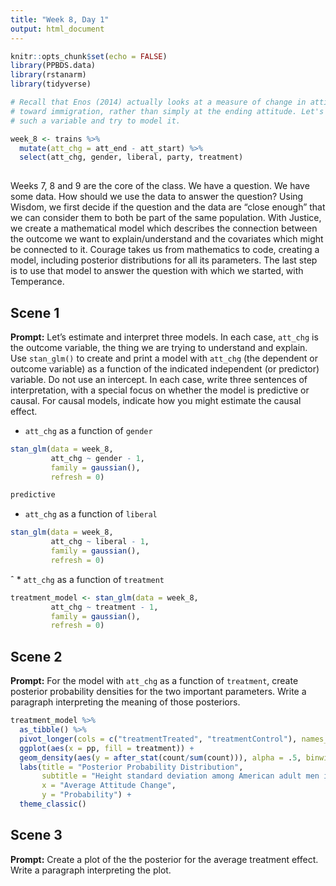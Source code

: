 ```yaml
---
title: "Week 8, Day 1"
output: html_document
---
```


```r
knitr::opts_chunk$set(echo = FALSE)
library(PPBDS.data)
library(rstanarm)
library(tidyverse)

# Recall that Enos (2014) actually looks at a measure of change in attitude
# toward immigration, rather than simply at the ending attitude. Let's create
# such a variable and try to model it.

week_8 <- trains %>% 
  mutate(att_chg = att_end - att_start) %>% 
  select(att_chg, gender, liberal, party, treatment)
  
```

Weeks 7, 8 and 9 are the core of the class. We have a question. We have some data. How should we use the data to answer the question? Using Wisdom, we first decide if the question and the data are "close enough" that we can consider them to both be part of the same population. With Justice, we create a mathematical model which describes the connection between the outcome we want to explain/understand and the covariates which might be connected to it. Courage takes us from mathematics to code, creating a model, including posterior distributions for all its parameters. The last step is to use that model to answer the question with which we started, with Temperance.




## Scene 1

**Prompt:** Let's estimate and interpret three models. In each case, `att_chg` is the outcome variable, the thing we are trying to understand and explain. Use `stan_glm()` to create and print a model with `att_chg` (the dependent or outcome variable) as a function of the indicated independent (or predictor) variable. Do not use an intercept. In each case, write three sentences of interpretation, with a special focus on whether the model is predictive or causal. For causal models, indicate how you might estimate the causal effect.

* `att_chg` as a function of `gender`

```r

stan_glm(data = week_8, 
         att_chg ~ gender - 1,
         family = gaussian(),
         refresh = 0)

predictive 

```


* `att_chg` as a function of `liberal`

```r
stan_glm(data = week_8,
         att_chg ~ liberal - 1, 
         family = gaussian(), 
         refresh = 0)


```



ˆ
* `att_chg` as a function of `treatment`
```r
treatment_model <- stan_glm(data = week_8,
         att_chg ~ treatment - 1, 
         family = gaussian(), 
         refresh = 0)
```





## Scene 2

**Prompt:** For the model with `att_chg` as a function of `treatment`, create posterior probability densities for the two important parameters. Write a paragraph interpreting the meaning of those posteriors. 

```r

treatment_model %>% 
  as_tibble() %>% 
  pivot_longer(cols = c("treatmentTreated", "treatmentControl"), names_to = "treatment", values_to = "pp") %>% 
  ggplot(aes(x = pp, fill = treatment)) +
  geom_density(aes(y = after_stat(count/sum(count))), alpha = .5, binwidth = 0.05, position = "identity") +
  labs(title = "Posterior Probability Distribution",
       subtitle = "Height standard deviation among American adult men in 2009",
       x = "Average Attitude Change", 
       y = "Probability") +
  theme_classic()


```



## Scene 3

**Prompt:** Create a plot of the the posterior for the average treatment effect. Write a paragraph interpreting the plot.


```r








```

